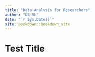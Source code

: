 ```yaml
--- 
title: "Data Analysis for Researchers"
author: "DS SL"
date: "`r Sys.Date()`"
site: bookdown::bookdown_site
---
```


# Test Title

